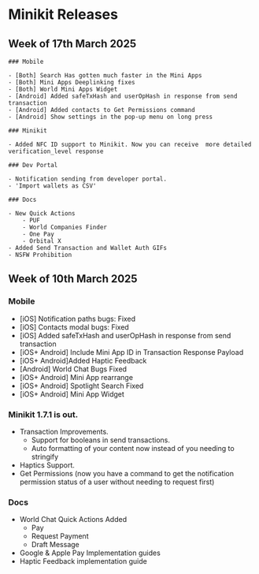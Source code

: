 # Minikit Releases

## Week of 17th March 2025

    ### Mobile

    - [Both] Search Has gotten much faster in the Mini Apps
    - [Both] Mini Apps Deeplinking fixes
    - [Both] World Mini Apps Widget
    - [Android] Added safeTxHash and userOpHash in response from send transaction
    - [Android] Added contacts to Get Permissions command
    - [Android] Show settings in the pop-up menu on long press

    ### Minikit

    - Added NFC ID support to Minikit. Now you can receive  more detailed verification_level response

    ### Dev Portal

    - Notification sending from developer portal.
    - 'Import wallets as CSV'

    ### Docs

    - New Quick Actions
        - PUF
        - World Companies Finder
        - One Pay
        - Orbital X
    - Added Send Transaction and Wallet Auth GIFs
    - NSFW Prohibition

## Week of 10th March 2025

### Mobile

-   [iOS] Notification paths bugs: Fixed
-   [iOS] Contacts modal bugs: Fixed
-   [iOS] Added safeTxHash and userOpHash in response from send transaction
-   [iOS+ Android] Include Mini App ID in Transaction Response Payload
-   [iOS+ Android]Added Haptic Feedback
-   [Android] World Chat Bugs Fixed
-   [iOS+ Android] Mini App rearrange
-   [iOS+ Android] Spotlight Search Fixed
-   [iOS+ Android] Mini App Widget

### Minikit 1.7.1 is out.

-   Transaction Improvements.
    -   Support for booleans in send transactions.
    -   Auto formatting of your content now instead of you needing to stringify
-   Haptics Support.
-   Get Permissions (now you have a command to get the notification permission status of a user without needing to request first)

### Docs

-   World Chat Quick Actions Added
    -   Pay
    -   Request Payment
    -   Draft Message
-   Google & Apple Pay Implementation guides
-   Haptic Feedback implementation guide
